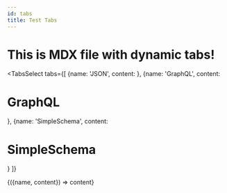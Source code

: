 ```yaml
---
id: tabs
title: Test Tabs
---
```



# This is MDX file with dynamic tabs!

<TabsSelect
  tabs={[
    {name: 'JSON', content: <JSONMdx />},
    {name: 'GraphQL', content: <h1>GraphQL</h1>},
    {name: 'SimpleSchema', content: <h1>SimpleSchema</h1>}
  ]}
>
  {({name, content}) => content}
</TabsSelect>

